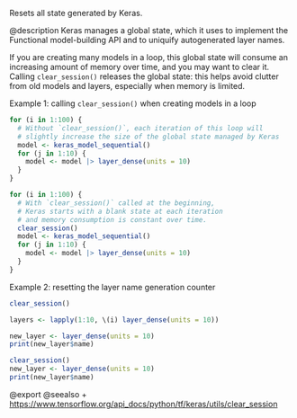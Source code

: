 Resets all state generated by Keras.

@description
Keras manages a global state, which it uses to implement the Functional
model-building API and to uniquify autogenerated layer names.

If you are creating many models in a loop, this global state will consume
an increasing amount of memory over time, and you may want to clear it.
Calling `clear_session()` releases the global state: this helps avoid
clutter from old models and layers, especially when memory is limited.

Example 1: calling `clear_session()` when creating models in a loop

```r
for (i in 1:100) {
  # Without `clear_session()`, each iteration of this loop will
  # slightly increase the size of the global state managed by Keras
  model <- keras_model_sequential()
  for (j in 1:10) {
    model <- model |> layer_dense(units = 10)
  }
}

for (i in 1:100) {
  # With `clear_session()` called at the beginning,
  # Keras starts with a blank state at each iteration
  # and memory consumption is constant over time.
  clear_session()
  model <- keras_model_sequential()
  for (j in 1:10) {
    model <- model |> layer_dense(units = 10)
  }
}
```

Example 2: resetting the layer name generation counter

```r
clear_session()
```


```r
layers <- lapply(1:10, \(i) layer_dense(units = 10))

new_layer <- layer_dense(units = 10)
print(new_layer$name)

clear_session()
new_layer <- layer_dense(units = 10)
print(new_layer$name)
```

@export
@seealso
+ <https://www.tensorflow.org/api_docs/python/tf/keras/utils/clear_session>

